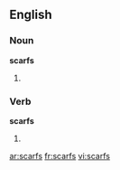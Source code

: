 ==English==

===Noun===
'''scarfs'''

# {{plural of|[[scarf]]}}

===Verb===
'''scarfs'''

# {{third-person singular of|[[scarf]]}}

[[ar:scarfs]]
[[fr:scarfs]]
[[vi:scarfs]]